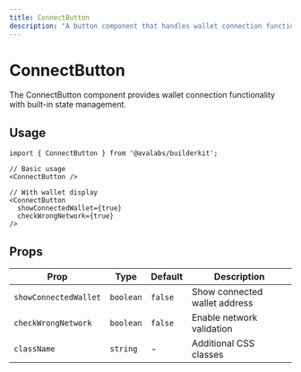 ```yaml
---
title: ConnectButton
description: "A button component that handles wallet connection functionality."
---
```


# ConnectButton

The ConnectButton component provides wallet connection functionality with built-in state management.

## Usage

```tsx
import { ConnectButton } from '@avalabs/builderkit';

// Basic usage
<ConnectButton />

// With wallet display
<ConnectButton 
  showConnectedWallet={true}
  checkWrongNetwork={true}
/>
```

## Props

| Prop | Type | Default | Description |
|------|------|---------|-------------|
| `showConnectedWallet` | `boolean` | `false` | Show connected wallet address |
| `checkWrongNetwork` | `boolean` | `false` | Enable network validation |
| `className` | `string` | - | Additional CSS classes |